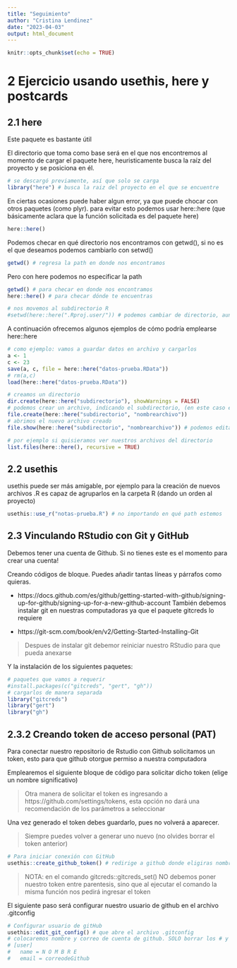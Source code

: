 ```yaml
---
title: "Seguimiento"
author: "Cristina Lendinez"
date: "2023-04-03"
output: html_document
---
```


```r
knitr::opts_chunk$set(echo = TRUE)
```

# 2 Ejercicio usando usethis, here y postcards

## 2.1 here

Este paquete es bastante útil

El directorio que toma como base será en el que nos encontremos al momento de cargar el paquete here, heuristicamente busca la raíz del proyecto y se posiciona en él.

```r
# se descargó previamente, así que solo se carga
library("here") # busca la raiz del proyecto en el que se encuentre
```

En ciertas ocasiones puede haber algun error, ya que puede chocar con otros paquetes (como plyr). para evitar esto podemos usar here::here (que básicamente aclara que la función solicitada es del paquete here)

```r
here::here()
```

Podemos checar en qué directorio nos encontramos con getwd(), si no es el que deseamos podemos cambiarlo con setwd()

```r
getwd() # regresa la path en donde nos encontramos
```

Pero con here podemos no especificar la path

```r
getwd() # para checar en donde nos encontramos
here::here() # para checar dónde te encuentras

# nos movemos al subdirectorio R
#setwd(here::here(".Rproj.user/")) # podemos cambiar de directorio, aun así `here está en la raíz
```

A continuación ofrecemos algunos ejemplos de cómo podría emplearse here::here

```r
# como ejemplo: vamos a guardar datos en archivo y cargarlos
a <- 1
c <- 23
save(a, c, file = here::here("datos-prueba.RData"))
# rm(a,c)
load(here::here("datos-prueba.RData"))

# creamos un directorio
dir.create(here::here("subdirectorio"), showWarnings = FALSE)
# podemos crear un archivo, indicando el subdirectorio, (en este caso el primer argumento)
file.create(here::here("subdirectorio", "nombrearchivo"))
# abrimos el nuevo archivo creado
file.show(here::here("subdirectorio", "nombrearchivo")) # podemos editarlo!!

# por ejemplo si quisieramos ver nuestros archivos del directorio
list.files(here::here(), recursive = TRUE)
```

## 2.2 usethis

usethis puede ser más amigable, por ejemplo para la creación de nuevos archivos .R es capaz de agruparlos en la carpeta R (dando un orden al proyecto)

```r
usethis::use_r("notas-prueba.R") # no importando en qué path estemos
```

## 2.3 Vinculando RStudio con Git y GitHub

Debemos tener una cuenta de Github. Si no tienes este es el momento para crear una cuenta!


Creando códigos de bloque.
Puedes añadir tantas líneas y párrafos como quieras. 

- https://docs.github.com/es/github/getting-started-with-github/signing-up-for-github/signing-up-for-a-new-github-account
También debemos instalar git en nuestras computadoras ya que el paquete gitcreds lo requiere

- https://git-scm.com/book/en/v2/Getting-Started-Installing-Git

>Despues de instalar git debemor reiniciar nuestro RStudio para que pueda anexarse

Y la instalación de los siguientes paquetes:

```r
# paquetes que vamos a requerir
#install.packages(c("gitcreds", "gert", "gh"))
# cargarlos de manera separada
library("gitcreds")
library("gert")
library("gh")
```


## 2.3.2 Creando token de acceso personal (PAT)

Para conectar nuestro repositorio de Rstudio con Github solicitamos un token, esto para que github otorgue permiso a nuestra computadora

Emplearemos el siguiente bloque de código para solicitar dicho token (elige un nombre significativo)

> Otra manera de solicitar el token es ingresando a https://github.com/settings/tokens, esta opción no dará una recomendación de los parámetros a seleccionar

Una vez generado el token debes guardarlo, pues no volverá a aparecer.

> Siempre puedes volver a generar uno nuevo (no olvides borrar el token anterior)

```r
# Para iniciar conexión con GitHub
usethis::create_github_token() # redirige a github donde eligiras nombre especifico del token
```

> NOTA: en el comando gitcreds::gitcreds_set() NO debemos poner nuestro token entre parentesis, sino que al ejecutar el comando la misma función nos pedirá ingresar el token

El siguiente paso será configurar nuestro usuario de github en el archivo .gitconfig

```r
# Configurar usuario de gitHub
usethis::edit_git_config() # que abre el archivo .gitconfig
# colocaremos nombre y correo de cuenta de github. SOLO borrar los # y respetar los demas espacios
# [user]
#   name = N O M B R E
#   email = correodeGithub
```

